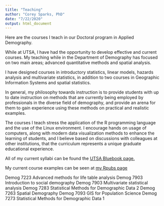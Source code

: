 ```yaml
---
title: "Teaching"
author: "Corey Sparks, PhD"
date: "7/22/2020"
output: html_document
---
```


Here are the courses I teach in our Doctoral program in Applied Demography.

While at UTSA, I have had the opportunity to develop effective and current courses. My teaching while in the Department of Demography has focused on two main areas; advanced quantitative methods and spatial analysis.  

I have designed courses in introductory statistics, linear models, hazards analysis and multivariate statistics, in addition to two courses in Geographic Information Systems and spatial statistics. 

In general, my philosophy towards instruction is to provide students with up to date instruction on methods that are currently being employed by professionals in the diverse field of demography, and provide an arena for them to gain experience using these methods on practical and realistic examples. 

The courses I teach stress the application of the R programming language and the use of the Linux environment.  I encourage hands on usage of computers, along with modern data visualization methods to enhance the learning of students, and I believe based on discussions with colleagues at other institutions, that the curriculum represents a unique graduate educational experience. 

All of my current syllabi can be found the [UTSA Bluebook page.](https://bluebook.utsa.edu)

My current course examples can be seen at [my Rpubs page](https://rpubs.com/corey_sparks)

Demog 7223 Advanced methods for life table analysis
Demog 7903 Introduction to social demography
Demog 7903 Multivariate statistical analysis 
Demog 7283 Statistical Methods for Demographic Data 2 
Demog 7263 Spatial Demography 
Demog 7093 GIS for Population Science 
Demog 7273 Statistical Methods for Demographic Data 1